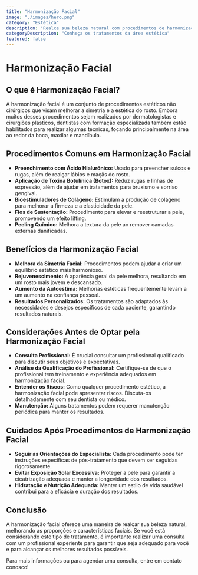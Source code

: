 ```yaml
---
title: "Harmonização Facial"
image: "./images/hero.png"
category: "Estética"
description: "Realce sua beleza natural com procedimentos de harmonização facial, que ajustam a simetria e proporcionalidade do rosto através de técnicas não cirúrgicas e minimamente invasivas."
categoryDescription: "Conheça os tratamentos da área estética"
featured: false
---
```


# Harmonização Facial

## O que é Harmonização Facial?

A harmonização facial é um conjunto de procedimentos estéticos não cirúrgicos que visam melhorar a simetria e a estética do rosto. Embora muitos desses procedimentos sejam realizados por dermatologistas e cirurgiões plásticos, dentistas com formação especializada também estão habilitados para realizar algumas técnicas, focando principalmente na área ao redor da boca, maxilar e mandíbula.

## Procedimentos Comuns em Harmonização Facial

- **Preenchimento com Ácido Hialurônico:** Usado para preencher sulcos e rugas, além de realçar lábios e maçãs do rosto.
- **Aplicação de Toxina Botulínica (Botox):** Reduz rugas e linhas de expressão, além de ajudar em tratamentos para bruxismo e sorriso gengival.
- **Bioestimuladores de Colágeno:** Estimulam a produção de colágeno para melhorar a firmeza e a elasticidade da pele.
- **Fios de Sustentação:** Procedimento para elevar e reestruturar a pele, promovendo um efeito lifting.
- **Peeling Químico:** Melhora a textura da pele ao remover camadas externas danificadas.

## Benefícios da Harmonização Facial

- **Melhora da Simetria Facial:** Procedimentos podem ajudar a criar um equilíbrio estético mais harmonioso.
- **Rejuvenescimento:** A aparência geral da pele melhora, resultando em um rosto mais jovem e descansado.
- **Aumento da Autoestima:** Melhorias estéticas frequentemente levam a um aumento na confiança pessoal.
- **Resultados Personalizados:** Os tratamentos são adaptados às necessidades e desejos específicos de cada paciente, garantindo resultados naturais.

## Considerações Antes de Optar pela Harmonização Facial

- **Consulta Profissional:** É crucial consultar um profissional qualificado para discutir seus objetivos e expectativas.
- **Análise da Qualificação do Profissional:** Certifique-se de que o profissional tem treinamento e experiência adequados em harmonização facial.
- **Entender os Riscos:** Como qualquer procedimento estético, a harmonização facial pode apresentar riscos. Discuta-os detalhadamente com seu dentista ou médico.
- **Manutenção:** Alguns tratamentos podem requerer manutenção periódica para manter os resultados.

## Cuidados Após Procedimentos de Harmonização Facial

- **Seguir as Orientações do Especialista:** Cada procedimento pode ter instruções específicas de pós-tratamento que devem ser seguidas rigorosamente.
- **Evitar Exposição Solar Excessiva:** Proteger a pele para garantir a cicatrização adequada e manter a longevidade dos resultados.
- **Hidratação e Nutrição Adequada:** Manter um estilo de vida saudável contribui para a eficácia e duração dos resultados.

## Conclusão

A harmonização facial oferece uma maneira de realçar sua beleza natural, melhorando as proporções e características faciais. Se você está considerando este tipo de tratamento, é importante realizar uma consulta com um profissional experiente para garantir que seja adequado para você e para alcançar os melhores resultados possíveis.

Para mais informações ou para agendar uma consulta, entre em contato conosco!
